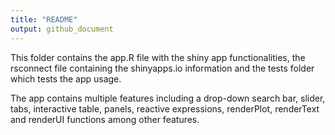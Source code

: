 ```yaml
---
title: "README"
output: github_document
---
```


This folder contains the app.R file with the shiny app functionalities, the rsconnect file containing the shinyapps.io information and the tests folder which tests the app usage.

The app contains multiple features including a drop-down search bar, slider, tabs, interactive table, panels, reactive expressions, renderPlot, renderText and renderUI functions among other features. 

